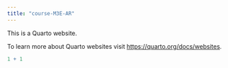```yaml
---
title: "course-M3E-AR"
---
```


This is a Quarto website.

To learn more about Quarto websites visit <https://quarto.org/docs/websites>.

```r
1 + 1
```
